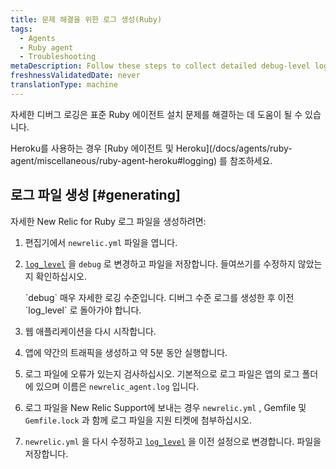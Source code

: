```yaml
---
title: 문제 해결을 위한 로그 생성(Ruby)
tags:
  - Agents
  - Ruby agent
  - Troubleshooting
metaDescription: Follow these steps to collect detailed debug-level logging from the New Relic Ruby agent.
freshnessValidatedDate: never
translationType: machine
---
```


자세한 디버그 로깅은 표준 Ruby 에이전트 설치 문제를 해결하는 데 도움이 될 수 있습니다.

<Callout variant="important">
  Heroku를 사용하는 경우 [Ruby 에이전트 및 Heroku](/docs/agents/ruby-agent/miscellaneous/ruby-agent-heroku#logging) 를 참조하세요.
</Callout>

## 로그 파일 생성 [#generating]

자세한 New Relic for Ruby 로그 파일을 생성하려면:

1. 편집기에서 `newrelic.yml` 파일을 엽니다.

2. [`log_level`](/docs/agents/ruby-agent/installation-configuration/ruby-agent-configuration#log_level) 을 `debug` 로 변경하고 파일을 저장합니다. 들여쓰기를 수정하지 않았는지 확인하십시오.

   <Callout variant="important">
     `debug` 매우 자세한 로깅 수준입니다. 디버그 수준 로그를 생성한 후 이전 `log_level` 로 돌아가야 합니다.
   </Callout>

3. 웹 애플리케이션을 다시 시작합니다.

4. 앱에 약간의 트래픽을 생성하고 약 5분 동안 실행합니다.

5. 로그 파일에 오류가 있는지 검사하십시오. 기본적으로 로그 파일은 앱의 로그 폴더에 있으며 이름은 `newrelic_agent.log` 입니다.

6. 로그 파일을 New Relic Support에 보내는 경우 `newrelic.yml` , Gemfile 및 `Gemfile.lock` 과 함께 로그 파일을 지원 티켓에 첨부하십시오.

7. `newrelic.yml` 을 다시 수정하고 [`log_level`](/docs/agents/ruby-agent/installation-configuration/ruby-agent-configuration#log_level) 을 이전 설정으로 변경합니다. 파일을 저장합니다.
